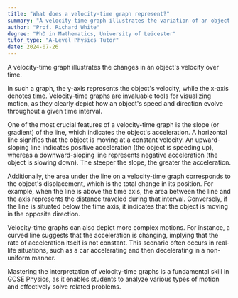 ```yaml
---
title: "What does a velocity-time graph represent?"
summary: "A velocity-time graph illustrates the variation of an object's velocity as time progresses, showing how speed changes throughout a specific duration."
author: "Prof. Richard White"
degree: "PhD in Mathematics, University of Leicester"
tutor_type: "A-Level Physics Tutor"
date: 2024-07-26
---
```


A velocity-time graph illustrates the changes in an object's velocity over time.

In such a graph, the y-axis represents the object's velocity, while the x-axis denotes time. Velocity-time graphs are invaluable tools for visualizing motion, as they clearly depict how an object's speed and direction evolve throughout a given time interval.

One of the most crucial features of a velocity-time graph is the slope (or gradient) of the line, which indicates the object's acceleration. A horizontal line signifies that the object is moving at a constant velocity. An upward-sloping line indicates positive acceleration (the object is speeding up), whereas a downward-sloping line represents negative acceleration (the object is slowing down). The steeper the slope, the greater the acceleration.

Additionally, the area under the line on a velocity-time graph corresponds to the object's displacement, which is the total change in its position. For example, when the line is above the time axis, the area between the line and the axis represents the distance traveled during that interval. Conversely, if the line is situated below the time axis, it indicates that the object is moving in the opposite direction.

Velocity-time graphs can also depict more complex motions. For instance, a curved line suggests that the acceleration is changing, implying that the rate of acceleration itself is not constant. This scenario often occurs in real-life situations, such as a car accelerating and then decelerating in a non-uniform manner.

Mastering the interpretation of velocity-time graphs is a fundamental skill in GCSE Physics, as it enables students to analyze various types of motion and effectively solve related problems.
    